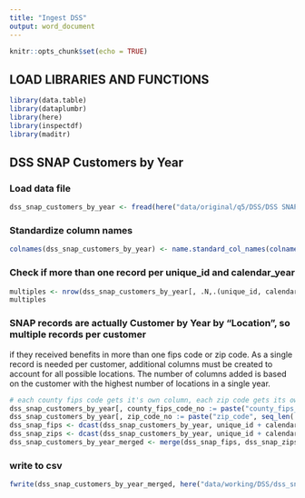 ```yaml
---
title: "Ingest DSS"
output: word_document
---
```


```r
knitr::opts_chunk$set(echo = TRUE)
```

## LOAD LIBRARIES AND FUNCTIONS
```r
library(data.table)
library(dataplumbr)
library(here)
library(inspectdf)
library(maditr)
```

## DSS SNAP Customers by Year
### Load data file
```r
dss_snap_customers_by_year <- fread(here("data/original/q5/DSS/DSS SNAP Customers by Year.csv"), colClasses = "character")
```

### Standardize column names
```r
colnames(dss_snap_customers_by_year) <- name.standard_col_names(colnames(dss_snap_customers_by_year))
```

### Check if more than one record per unique_id and calendar_year
```r
multiples <- nrow(dss_snap_customers_by_year[, .N,.(unique_id, calendar_year_number)][N > 1])
multiples
```

### SNAP records are actually Customer by Year by "Location", so multiple records per customer
if they received benefits in more than one fips code or zip code. As a single record is needed
per customer, additional columns must be created to account for all possible locations.
The number of columns added is based on the customer with the highest number of locations in a
single year.
```r
# each county fips code gets it's own column, each zip code gets its own column
dss_snap_customers_by_year[, county_fips_code_no := paste("county_fips_code", seq_len(.N), sep="_"), by=c("unique_id", "calendar_year_number")]
dss_snap_customers_by_year[, zip_code_no := paste("zip_code", seq_len(.N), sep="_"), by=c("unique_id", "calendar_year_number")]
dss_snap_fips <- dcast(dss_snap_customers_by_year, unique_id + calendar_year_number ~ county_fips_code_no, value.var=c("county_fips_code"))
dss_snap_zips <- dcast(dss_snap_customers_by_year, unique_id + calendar_year_number ~ zip_code_no, value.var=c("zip_code"))
dss_snap_customers_by_year_merged <- merge(dss_snap_fips, dss_snap_zips, by=c("unique_id", "calendar_year_number"))
```

### write to csv
```r
fwrite(dss_snap_customers_by_year_merged, here("data/working/DSS/dss_snap_customers_by_year.csv"))
```
